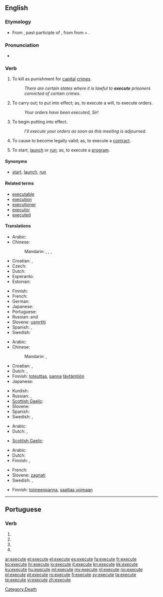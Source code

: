 ==English==

===Etymology===
* From {{etyl|la}} {{term|exsecutum|lang=la}}, past participle of {{term|exsequor|lang=la}}, from from {{term|ex-||out|lang=la}} + {{term|sequor||to follow|lang=la}}.

===Pronunciation===
* {{audio|en-us-execute.ogg|Audio (US)}}

===Verb===
{{en-verb|execut|ing}}

# {{transitive}} To kill as punishment for [[capital]] [[crime]]s.
#: ''There are certain states where it is lawful to '''execute''' prisoners convicted of certain crimes.''
# {{transitive}} To carry out; to put into effect; as, to execute a will, to execute orders.
#: ''Your orders have been executed, Sir!''
# {{transitive}} To begin putting into effect.
#: ''I’ll execute your orders as soon as this meeting is adjourned.''
# {{transitive}} To cause to become legally valid; as, to execute a [[contract]].
# {{transitive}} {{computing}} To start, [[launch]] or [[run]]; as, to execute a [[program]].

====Synonyms====
* {{sense|computing}} [[start]], [[launch]], [[run]]

====Related terms====
* [[executable]]
* [[execution]]
* [[executioner]]
* [[executor]]
* [[executed]]

====Translations====
{{trans-top|to kill as punishment}}
* Arabic: {{t|ar|أعدم|tr='á3dama}}
* Chinese:
*: Mandarin: {{t-|cmn|處決|sc=Hani}},  {{t-|cmn|处决|tr=chǔjué|sc=Hani}}, {{t-|cmn|處死|sc=Hani}},  {{t-|cmn|处死|tr=chǔsǐ|sc=Hani}}
* Croatian: {{t-|hr|smaknuti|alt=smàknuti}}, {{t|hr|pogubiti|alt=pogùbiti}}
* Czech: {{t-|cs|popravit}}
* Dutch: {{t-|nl|executeren}}
* Esperanto: {{t-|eo|ekzekuti|xs=Esperanto}}
* Estonian: {{t-|et|hukama}}
{{trans-mid}}
* Finnish: {{t-|fi|teloittaa}}
* French: {{t+|fr|exécuter}}
* German: {{t+|de|hinrichten}}
* Japanese: {{t-|ja|死刑|alt=死刑する|tr=しけいする, shikei-suru}}
* Portuguese: {{t+|pt|executar}}
* Russian: {{t+|ru|казнить|tr=kaznít’}} {{impf}} and {{pf}}
* Slovene: [[usmrtiti]]
* Spanish: {{t+|es|ejecutar}}, {{t-|es|ajusticiar}}
* Swedish: {{t+|sv|avrätta}}
{{trans-bottom}}

{{trans-top|To start a defined process and run it to completion}}
* Arabic: {{t|ar|ينفذ}}
* Chinese:
*: Mandarin: {{t-|cmn|執行|sc=Hani}},  {{t-|cmn|执行|tr=zhíxíng|sc=Hani}}
* Croatian: {{t+|hr|izvršiti|alt=izvŕšiti }}, {{t|hr|provesti|alt=pròvesti}}
* Dutch: {{t-|nl|bewerkstelligen}}, {{t+|nl|uitvoeren}}
* Finnish: [[toteuttaa]], [[panna]] [[täytäntöön]]
* Japanese: {{t-|ja|実行する|tr=jikkō-suru}}
{{trans-mid}}
* Kurdish: {{ku-Arab|[[بردن به‌ڕێوه‌]]}}
* Russian: {{t+|ru|исполнять|tr=ispolnját’}} {{impf}}, {{t+|ru|исполнить|tr=ispólnit’}} {{pf}}
* [[Scottish Gaelic]]: {{t-|gd|cuir an gnìomh|xs=Scottish Gaelic}}
* Slovene: {{t-|sl|izvršiti}}
* Spanish: {{t+|es|ejecutar}}
* Swedish: {{t|sv|verkställa}}, {{t|sv|expediera}}
{{trans-bottom}}

{{trans-top|To start a defined process, without regard to whether it runs to completion or not}}
* Arabic: {{t|ar|ينفذ}}
* Dutch: {{t-|nl|bewerkstelligen}}, {{t+|nl|uitvoeren}}
{{trans-mid}}
* [[Scottish Gaelic]]: {{t-|gd|cuir an gnìomh|xs=Scottish Gaelic}}
{{trans-bottom}}

{{trans-top|To start, launch or run software}}
* Arabic: {{t|ar|ينفذ}}
* Dutch: {{t+|nl|uitvoeren}}
* Finnish: {{t+|fi|ajaa}}, {{t+|fi|käynnistää}}
{{trans-mid}}
* French: {{t+|fr|exécuter}}
* Slovene: [[zagnati]]
* Swedish: {{t|sv|exekvera}},  {{t+|sv|köra}}
{{trans-bottom}}

{{trans-top|To sign or otherwise cause a document (especially a contract) to become legally valid}}
* Finnish: [[toimeenpanna]], [[saattaa voimaan]]
{{trans-mid}}
{{trans-bottom}}

[[Category:Death]]

----

==Portuguese==

===Verb===
{{pt-verb form}}

# {{pt-verb form of|[[executar]]|ar|subjunctive|present|singular|first}}
# {{pt-verb form of|[[executar]]|ar|subjunctive|present|singular|third}}
# {{pt-verb form of|[[executar]]|ar|imperative|affirmative|singular|third|}}
# {{pt-verb form of|[[executar]]|ar|imperative|negative|singular|third|}}

[[ar:execute]]
[[et:execute]]
[[el:execute]]
[[es:execute]]
[[fa:execute]]
[[fr:execute]]
[[ko:execute]]
[[hr:execute]]
[[io:execute]]
[[it:execute]]
[[kn:execute]]
[[kk:execute]]
[[ku:execute]]
[[hu:execute]]
[[ml:execute]]
[[my:execute]]
[[nl:execute]]
[[no:execute]]
[[pl:execute]]
[[pt:execute]]
[[ro:execute]]
[[fi:execute]]
[[sv:execute]]
[[ta:execute]]
[[te:execute]]
[[vi:execute]]
[[zh:execute]]
